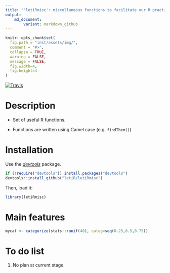 ```yaml
---
title: "'letiRmisc': miscellaneous functions to facilitate our R practice"
output:
    md_document:
        variant: markdown_github
---
```



```r
knitr::opts_chunk$set(
  fig.path = "inst/assets/img/",
  comment = "#>",
  collapse = TRUE,
  warning = FALSE,
  message = FALSE,
  fig.width=4,
  fig.height=4
)
```

[![Travis](https://travis-ci.org/letiR/letiRmisc.svg?branch=master)](https://travis-ci.org/letiR/letiRmisc)



# Description

- Set of useful R functions.

- Functions are written using Camel case (e.g. `findThem()`)



# Installation

Use the [*devtools*](http://cran.r-project.org/web/packages/devtools/index.html) package.

```r
if (!require("devtools")) install.packages("devtools")
devtools::install_github("letiR/letiRmisc")
```

Then, load it:

```r
library(letiRmisc)
```



# Main features

```r
mycat <- categorize(stats::runif(40), categ=seq(0.25,0.5,0.75))
```



# To do list

1. No plan at current stage.
